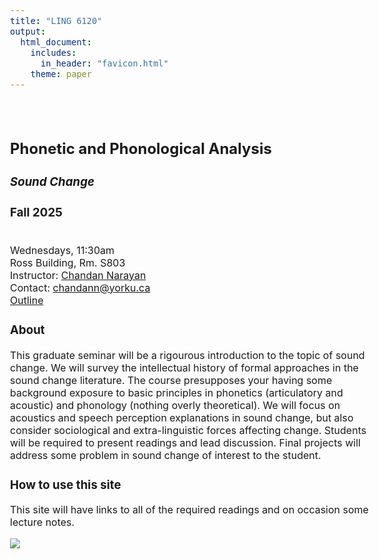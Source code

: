 ```yaml
---
title: "LING 6120"
output: 
  html_document:
    includes:
      in_header: "favicon.html"
    theme: paper
---
```

<style type="text/css">
  body{
  font-size: 12pt;
}
</style>

<style type="text/css">
.title {
  display: none;
}

#getting-started img {
  margin-right: 10px;
}

</style>

<div class="row" style="padding-top: 30px;">
<div class="col-sm-6">

# **Phonetic and Phonological Analysis**
### *Sound Change*
### Fall 2025
\
Wednesdays, 11:30am\
Ross Building, Rm. S803\
Instructor: [Chandan Narayan](https://ch-narayan.github.io)\
Contact: [chandann@yorku.ca](mailto:chandann@yorku.ca)\
[Outline](docs/Outline.html)

### About

This graduate seminar will be a rigourous introduction to the topic of sound change. We will survey the intellectual history of formal approaches in the sound change literature. The course presupposes your having some background exposure to basic principles in phonetics (articulatory and acoustic) and phonology (nothing overly theoretical). We will focus on acoustics and speech perception explanations in sound change, but also consider sociological and extra-linguistic forces affecting change. Students will be required to present readings and lead discussion. Final projects will address some problem in sound change of interest to the student. 

### How to use this site

This site will have links to all of the required readings and on occasion some lecture notes. 


</div>
<div class="col-sm-6">

![](images/chain_shift.jpg)
</a>
</div>
